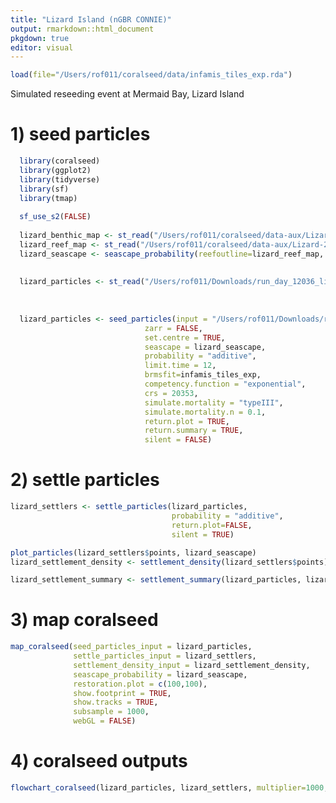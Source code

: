 ```yaml
---
title: "Lizard Island (nGBR CONNIE)"
output: rmarkdown::html_document
pkgdown: true
editor: visual
---
```


```r

load(file="/Users/rof011/coralseed/data/infamis_tiles_exp.rda")

```

Simulated reseeding event at Mermaid Bay, Lizard Island

# 1) seed particles

```r
  
  
  library(coralseed)
  library(ggplot2)
  library(tidyverse)
  library(sf)
  library(tmap)
  
  sf_use_s2(FALSE)
  
  lizard_benthic_map <- st_read("/Users/rof011/coralseed/data-aux/Lizard-20250314042923/Benthic-Map/benthic.geojson", quiet=TRUE)
  lizard_reef_map <- st_read("/Users/rof011/coralseed/data-aux/Lizard-20250314042923/Geomorphic-Map/geomorphic.geojson", quiet=TRUE)
  lizard_seascape <- seascape_probability(reefoutline=lizard_reef_map, habitat=lizard_benthic_map)
  
  
  lizard_particles <- st_read("/Users/rof011/Downloads/run_day_12036_lizard_del_14_1512_sim1_10K_10.json", quiet=TRUE)
  
  
  
  lizard_particles <- seed_particles(input = "/Users/rof011/Downloads/run_day_12036_lizard_del_14_1512_sim1_10K_10.json",
                              zarr = FALSE,
                              set.centre = TRUE,
                              seascape = lizard_seascape,
                              probability = "additive",
                              limit.time = 12,
                              brmsfit=infamis_tiles_exp,
                              competency.function = "exponential",
                              crs = 20353,
                              simulate.mortality = "typeIII",
                              simulate.mortality.n = 0.1,
                              return.plot = TRUE,
                              return.summary = TRUE,
                              silent = FALSE)

```

# 2) settle particles

```r

lizard_settlers <- settle_particles(lizard_particles,
                                    probability = "additive",
                                    return.plot=FALSE,
                                    silent = TRUE)

plot_particles(lizard_settlers$points, lizard_seascape)
lizard_settlement_density <- settlement_density(lizard_settlers$points)

lizard_settlement_summary <- settlement_summary(lizard_particles, lizard_settlers, cellsize=50)

```

# 3) map coralseed

```r

map_coralseed(seed_particles_input = lizard_particles,
              settle_particles_input = lizard_settlers,
              settlement_density_input = lizard_settlement_density,
              seascape_probability = lizard_seascape,
              restoration.plot = c(100,100),
              show.footprint = TRUE,
              show.tracks = TRUE,
              subsample = 1000,
              webGL = FALSE)


```

# 4) coralseed outputs

```r


flowchart_coralseed(lizard_particles, lizard_settlers, multiplier=1000, postsettlement=0.8)


```
